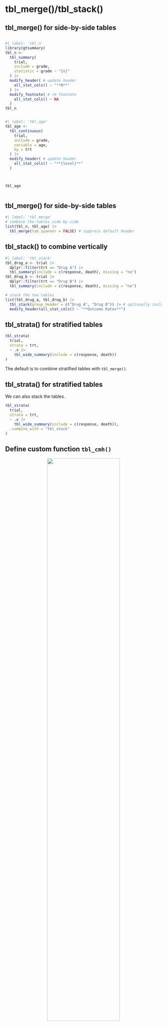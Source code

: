 # tbl_merge()/tbl_stack()

## tbl_merge() for side-by-side tables

::: {columns}

::: {.column width="50%"}

```r
#| label: 'tbl_n'
library(gtsummary)
tbl_n <- 
  tbl_summary(
    trial, 
    include = grade, 
    statistic = grade ~ "{n}"
  ) |> 
  modify_header( # update header
    all_stat_cols() ~ "**N**"
  ) |> 
  modify_footnote( # rm footnote
    all_stat_cols() ~ NA
  ) 
tbl_n
```

:::

::: {.column width="50%"}

```r
#| label: 'tbl_age'
tbl_age <-
  tbl_continuous(
    trial, 
    include = grade, 
    variable = age, 
    by = trt
  ) |> 
  modify_header( # update header
    all_stat_cols() ~ "**{level}**"
  ) 



tbl_age
```

:::
:::


## tbl_merge() for side-by-side tables

```r
#| label: 'tbl_merge'
# combine the tables side by side
list(tbl_n, tbl_age) |> 
  tbl_merge(tab_spanner = FALSE) # suppress default header
```

## tbl_stack() to combine vertically

```r
#| label: 'tbl_stack'
tbl_drug_a <- trial |> 
  dplyr::filter(trt == "Drug A") |> 
  tbl_summary(include = c(response, death), missing = "no")
tbl_drug_b <- trial |> 
  dplyr::filter(trt == "Drug B") |> 
  tbl_summary(include = c(response, death), missing = "no")

# stack the two tables 
list(tbl_drug_a, tbl_drug_b) |> 
  tbl_stack(group_header = c("Drug A", "Drug B")) |> # optionally include headers for each table
  modify_header(all_stat_cols() ~ "**Outcome Rates**")
```

## tbl_strata() for stratified tables

```r
tbl_strata(
  trial, 
  strata = trt, 
  ~ .x |> 
    tbl_wide_summary(include = c(response, death))
)
```

The default is to combine stratified tables with `tbl_merge()`.


## tbl_strata() for stratified tables

We can also stack the tables.

```r
tbl_strata(
  trial, 
  strata = trt, 
  ~ .x |> 
    tbl_wide_summary(include = c(response, death)),
  .combine_with = "tbl_stack"
)
```

## Define custom function `tbl_cmh()`

<p align="center"><img src="images/tbl_cmh.png" width=68%></p>

## Define custom function `tbl_cmh()`

<p align="center"><img src="images/tbl_cmh_markup.png" width=68%></p>

## Cobbling Tables Together

::: small

- Most of the tables we create in the pharma space come from a catalog of standard tables.

- Custom or one-off tables are often quite difficult and time intensive to create.

- The {gtsummary} package makes it simple to break complex tables into their simple parts and cobble them together in the end.

- Moreover, the internal structure of a gtsummary table is super simple: a data frame and instructions on how to print that data frame to make it cute.
If needed, you can directly modify the underlying data frame with `modify_table_body()`.

::: 

```r
trial |> tbl_summary(include = c(age, grade), by = trt) |> purrr::pluck("table_body")
```
